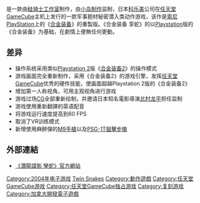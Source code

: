 {{NoteTA
|G1=Games
}}
{{Infobox VG
| title = 合金装备 孪蛇
| english = Metal Gear Solid: The Twin Snake
| original_title = Metal Gear Solid The Twin Snakes
| image = File:Mgs tts.jpg
| caption = 《合金装备 孪蛇》封面
| developer = [[硅骑士|硅骑士]]
| publisher = [[科乐美|科乐美]]
| designer= 
| series= [[潛龍諜影系列|潛龍諜影系列]]
| engine = 
| released = {{Vgrelease|NA|2004年3月9日|JP|2004年3月11日|EU|2004年3月26日}}
| genre = [[隱蔽類遊戲|隱蔽類]]
| modes = [[单人游戏|单人游戏]]
| platforms = [[任天堂GameCube|任天堂GameCube]]
}}

{{Vgname|合金装备 孪蛇|en=Metal Gear Solid: The Twin Snake|ja=メタルギアソリッドザツインスネークス|cn=合金装备 孪蛇|tw=潜龙谍影 雙雄爭鋒}}是一款由[[硅骑士工作室|硅骑士工作室]]制作，由[[小岛制作|小岛制作]]监制，日本[[科乐美|科乐美]]公司在[[任天堂GameCube|任天堂GameCube]]主机上发行的一款军事题材秘密潜入类动作游戏，该作是[[索尼|索尼]][[PlayStation|PlayStation]]上的《[[潛龍諜影_(遊戲)|合金装备]]》的重製版。《合金装备 孪蛇》的以[[Playstation|Playstation]]版的《合金装备》为基础，在劇情上便無任何更動。

== 差异 ==
* 操作系统采用类似[[Playstation_2|Playstation 2]]版《[[合金装备2|合金装备2]]》的操作模式
* 游戏画面完全重新制作，采用《合金装备2》的游戏引擎，发挥[[任天堂GameCube|任天堂GameCube]]优秀的硬件技能，使画面超越Playstation 2版的《合金装备2》
* 增加第一人称视角，可用主观视角进行游戏
* 游戏过场[[CG|CG]]全部重新绘制，并邀请日本知名電影導演[[北村龙平|北村龙平]]担任监制
* 游戏使用重新翻譯的英语配音
* 将游戏运行速度提高到60 FPS
* 取消了VR训练模式
* 新增使用麻醉彈的[[M9手槍|M9手槍]]以及[[HK_PSG1狙擊步槍|PSG-1T狙擊步槍]]

== 外部連結 ==
*{{En icon}}{{Ja icon}}[http://www.konami.jp/gs/game/mgs_tts/ 《潛龍諜影 孿蛇》官方網站] {{Wayback|url=http://www.konami.jp/gs/game/mgs_tts/ |date=20180929235710 }}

{{Metal Gear}}
{{北村龍平監督作品}}
{{DEFAULTSORT:Metal Gear Solid, Twin Snakes}}
[[Category:2004年电子游戏|Category:2004年电子游戏]]
[[Category:潛龍諜影系列電子遊戲|Twin Snakes]]
[[Category:動作遊戲|Category:動作遊戲]]
[[Category:任天堂GameCube游戏|Category:任天堂GameCube游戏]]
[[Category:任天堂GameCube独占游戏|Category:任天堂GameCube独占游戏]]
[[Category:复刻游戏|Category:复刻游戏]]
[[Category:加拿大開發電子遊戲|Category:加拿大開發電子遊戲]]